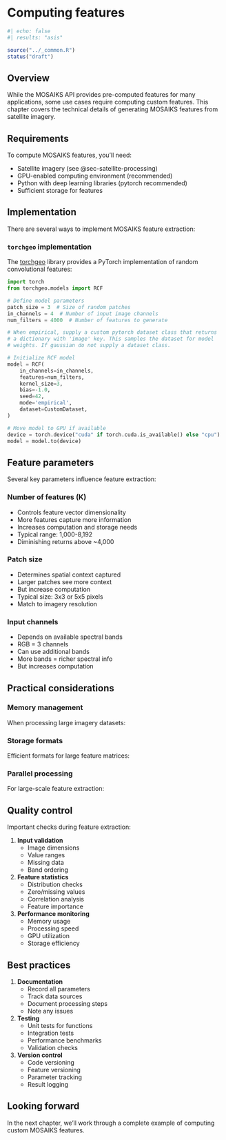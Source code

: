 # Computing features {#sec-features-computing} 

```r
#| echo: false
#| results: "asis"

source("../_common.R")
status("draft")
```

## Overview

While the MOSAIKS API provides pre-computed features for many applications, some use cases require computing custom features. This chapter covers the technical details of generating MOSAIKS features from satellite imagery.

## Requirements 

To compute MOSAIKS features, you'll need:

- Satellite imagery (see @sec-satellite-processing)
- GPU-enabled computing environment (recommended)
- Python with deep learning libraries (pytorch recommended)
- Sufficient storage for features


## Implementation 

There are several ways to implement MOSAIKS feature extraction:

### `torchgeo` implementation 

The [torchgeo](https://torchgeo.readthedocs.io/en/stable/) library provides a PyTorch implementation of random convolutional features:

```python
import torch
from torchgeo.models import RCF

# Define model parameters
patch_size = 3  # Size of random patches
in_channels = 4  # Number of input image channels
num_filters = 4000  # Number of features to generate

# When empirical, supply a custom pytorch dataset class that returns 
# a dictionary with 'image' key. This samples the dataset for model 
# weights. If gaussian do not supply a dataset class.

# Initialize RCF model
model = RCF(
    in_channels=in_channels, 
    features=num_filters, 
    kernel_size=3, 
    bias=-1.0, 
    seed=42, 
    mode='empirical',
    dataset=CustomDataset,
)

# Move model to GPU if available
device = torch.device("cuda" if torch.cuda.is_available() else "cpu")
model = model.to(device)
```

## Feature parameters

Several key parameters influence feature extraction:

### Number of features (K)

- Controls feature vector dimensionality
- More features capture more information
- Increases computation and storage needs
- Typical range: 1,000-8,192
- Diminishing returns above ~4,000

### Patch size

- Determines spatial context captured
- Larger patches see more context
- But increase computation
- Typical size: 3x3 or 5x5 pixels
- Match to imagery resolution

### Input channels

- Depends on available spectral bands
- RGB = 3 channels
- Can use additional bands
- More bands = richer spectral info
- But increases computation

## Practical considerations

### Memory management

When processing large imagery datasets:


### Storage formats

Efficient formats for large feature matrices:

### Parallel processing

For large-scale feature extraction:

## Quality control

Important checks during feature extraction:

1. **Input validation**
   - Image dimensions
   - Value ranges
   - Missing data
   - Band ordering

2. **Feature statistics**
   - Distribution checks
   - Zero/missing values
   - Correlation analysis
   - Feature importance

3. **Performance monitoring**
   - Memory usage
   - Processing speed
   - GPU utilization
   - Storage efficiency

## Best practices

1. **Documentation**
   - Record all parameters
   - Track data sources
   - Document processing steps
   - Note any issues

2. **Testing**
   - Unit tests for functions
   - Integration tests
   - Performance benchmarks
   - Validation checks

3. **Version control**
   - Code versioning
   - Feature versioning
   - Parameter tracking
   - Result logging

::: {.callout-note}
# Looking forward

In the next chapter, we'll work through a complete example of computing custom MOSAIKS features.
:::
